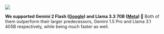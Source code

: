 ![](https://res.cloudinary.com/dltbv060k/image/upload/v1742050477/14-01_lsrwrr.png)

**We supported Gemini 2 Flash ([Google](https://blog.google/technology/google-deepmind/google-gemini-ai-update-december-2024/)) and Llama 3.3 70B ([Meta](https://www.llama.com/docs/model-cards-and-prompt-formats/llama3_3/)) 🌟** Both of them outperform their larger predecessors, Gemini 1.5 Pro and Llama 3.1 405B respectively, while being much faster as well.
